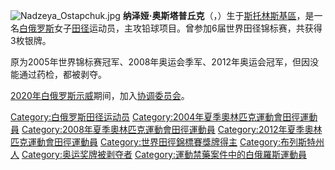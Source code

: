 {{BLP unsourced|time=2020-05-09T01:26:23+00:00}}
[[File:Nadzeya_Ostapchuk.jpg|thumb]]
'''纳泽娅·奥斯塔普丘克'''（{{lang-be|'''Надзея Астапчук'''}}，{{bd|1980年|10月12日||}}）生于[[斯托林斯基區|斯托林斯基區]]，是一名[[白俄罗斯|白俄罗斯]]女子[[田径|田径]]运动员，主攻铅球项目。曾参加6届世界田径锦标赛，共获得3枚银牌。

原为2005年世界锦标赛冠军、2008年奥运会季军、2012年奥运会冠军，但因没能通过药检，都被剥夺。

[[2020年白俄罗斯示威|2020年白俄罗斯示威]]期间，加入[[协调委员会_(白俄罗斯)|协调委员会]]。

{{Belarus-bio-stub}}

{{DEFAULTSORT:Astapchuk, Nadzeya}}
[[Category:白俄罗斯田径运动员|Category:白俄罗斯田径运动员]]
[[Category:2004年夏季奧林匹克運動會田徑運動員|Category:2004年夏季奧林匹克運動會田徑運動員]]
[[Category:2008年夏季奧林匹克運動會田徑運動員|Category:2008年夏季奧林匹克運動會田徑運動員]]
[[Category:2012年夏季奧林匹克運動會田徑運動員|Category:2012年夏季奧林匹克運動會田徑運動員]]
[[Category:世界田徑錦標賽獎牌得主|Category:世界田徑錦標賽獎牌得主]]
[[Category:布列斯特州人|Category:布列斯特州人]]
[[Category:奥运奖牌被剥夺者|Category:奥运奖牌被剥夺者]]
[[Category:運動禁藥案件中的白俄羅斯運動員|Category:運動禁藥案件中的白俄羅斯運動員]]